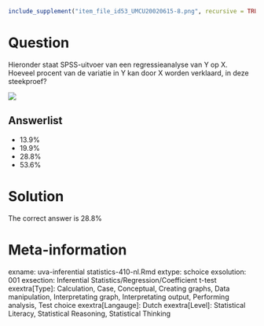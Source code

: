 ```r
include_supplement("item_file_id53_UMCU20020615-8.png", recursive = TRUE)
```
Question
========

Hieronder staat SPSS-uitvoer van een regressieanalyse van Y op X. Hoeveel procent van de variatie in Y kan door X worden verklaard, in deze steekproef?



![](item_file_id53_UMCU20020615-8.png)

Answerlist
----------
* 13.9%
* 19.9%
* 28.8%
* 53.6%

Solution
========

The correct answer is  28.8%

Meta-information
================
exname: uva-inferential statistics-410-nl.Rmd
extype: schoice
exsolution: 001
exsection: Inferential Statistics/Regression/Coefficient t-test
exextra[Type]: Calculation, Case, Conceptual, Creating graphs, Data manipulation, Interpretating graph, Interpretating output, Performing analysis, Test choice
exextra[Langauge]: Dutch
exextra[Level]: Statistical Literacy, Statistical Reasoning, Statistical Thinking
